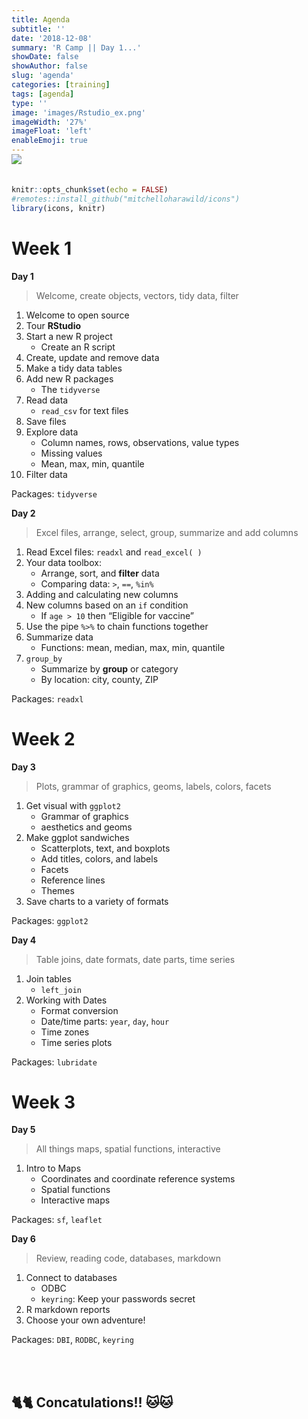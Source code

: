 ```yaml
---
title: Agenda
subtitle: ''
date: '2018-12-08'
summary: 'R Camp || Day 1...'
showDate: false
showAuthor: false
slug: 'agenda'
categories: [training]
tags: [agenda]
type: ''
image: 'images/Rstudio_ex.png' 
imageWidth: '27%'
imageFloat: 'left'
enableEmoji: true
---
```


<style>

.data {
     background-color: #d2f0c6;
     border-left: solid 5px #86af49;
     border-radius: 15px;
     font-size: 17px;
     line-height: 18px;
     overflow: hidden;
     padding: 5px;
     padding-top: 5px;
     padding-bottom: 5px;
     margin-top: 10px;
     margin-bottom: 12px;
     padding-left: 22px;
     margin-right: 8px;
}

</style>


<div style="margin-top: -25px;">

![](../images/Rstudio_ex.png){style="max-width: 38%; margin-top: 10px; margin-left: 0; margin-right: 32px; margin-bottom: 20px; float: left;"}
<div style="clear: both;"> </div>


```r
knitr::opts_chunk$set(echo = FALSE)
#remotes::install_github("mitchelloharawild/icons")
library(icons, knitr)
```



# Week 1

<div class = "row">
<div class = "col-md-6">

**Day 1** 

> Welcome, create objects, vectors, tidy data, filter

1. Welcome to open source
1. Tour __RStudio__
1. Start a new R project
    - Create an R script
1. Create, update and remove data
1. Make a tidy data tables
1. Add new R packages 
    - The `tidyverse`
1. Read data
    - `read_csv` for text files
1. Save files
1. Explore data
    - Column names, rows, observations, value types
    - Missing values
    - Mean, max, min, quantile 
1. Filter data     

Packages: `tidyverse`

</div>
<div class = "col-md-6">

**Day 2** 

> Excel files, arrange, select, group, summarize and add columns    

1. Read Excel files: `readxl` and `read_excel( )` 
1. Your data toolbox: 
    - Arrange, sort, and __filter__ data
    - Comparing data: `>`, `==`, `%in%`
1. Adding and calculating new columns 
1. New columns based on an `if` condition
    - If `age > 10` then "Eligible for vaccine"
1. Use the pipe `%>%` to chain functions together  
1. Summarize data
    - Functions: mean, median, max, min, quantile
1. `group_by`
    - Summarize by __group__ or category
    - By location: city, county, ZIP 

Packages: `readxl`

</div>
</div>


# Week 2


<div class = "row">
<div class = "col-md-6">

**Day 3** 

> Plots, grammar of graphics, geoms, labels, colors, facets

1. Get visual with `ggplot2`
    - Grammar of graphics
    - aesthetics and geoms
1. Make ggplot sandwiches
    - Scatterplots, text, and boxplots 
    - Add titles, colors, and labels 
    - Facets
    - Reference lines 
    - Themes
1. Save charts to a variety of formats 

Packages: `ggplot2`

</div>

<div class = "col-md-6">

**Day 4**   

> Table joins, date formats, date parts, time series

1. Join tables 
    - `left_join`
1. Working with Dates
    - Format conversion
    - Date/time parts: `year`, `day`, `hour`
    - Time zones
    - Time series plots    

Packages: `lubridate`

</div>
</div>


# Week 3

<div class = "row">
<div class = "col-md-6">

**Day 5**   

> All things maps, spatial functions, interactive

1. Intro to Maps
    - Coordinates and coordinate reference systems
    - Spatial functions
    - Interactive maps

Packages: `sf`, `leaflet`

</div>

<div class = "col-md-6">

**Day 6**   

> Review, reading code, databases, markdown


1. Connect to databases
    - ODBC
    - `keyring`: Keep your passwords secret
1. R markdown reports    
1. Choose your own adventure!

Packages: `DBI`, `RODBC`, `keyring`

</div>
</div>

<br><br>

## 🐈🐈 Concatulations!! 🐱🐱



<br>
